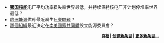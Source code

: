 <!--請保留最新3條-->
* '''[[韩国核能|哪国核能]]'''电厂平均功率损失率世界最低，并持续保持核电厂非计划停堆率世界最低？
*[[歐洲|歐洲]][[能源|能源]]供應最近發生[[俄羅斯和白俄羅斯的能源爭議|什麼問題]]？
*[[南美洲國家聯盟|哪個組織]]最近決定在[[南美國家共同體|南美國家共同體]]設立能源委員會？

<div align="right" style="font-size: 90%;">
'''[[Wikipedia:新条目推荐|存档]] | [[Help:如何创建新页面|创建新条目]] | [[Special:Newpages|更多新条目...]]'''</div>